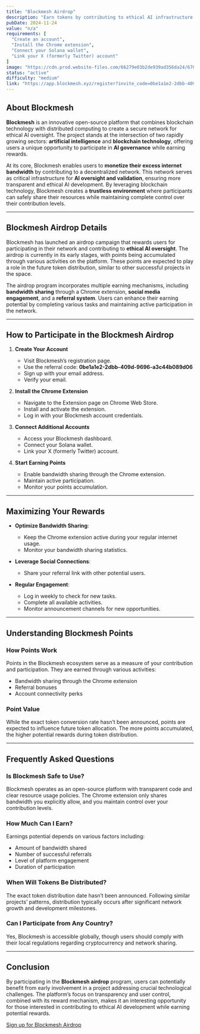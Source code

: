 ```yaml
---
title: "Blockmesh Airdrop"
description: "Earn tokens by contributing to ethical AI infrastructure with Blockmesh. Participate in decentralized AI governance and share bandwidth for rewards."
pubDate: 2024-11-24
value: "n/a"
requirements: [
  "Create an account",
  "Install the Chrome extension",
  "Connect your Solana wallet",
  "Link your X (formerly Twitter) account"
]
image: "https://cdn.prod.website-files.com/66279e03b2de939ad356da24/6703f0509ff88c801bf75e56_blockmesh-seo-ogi.png"
status: "active"
difficulty: "medium"
link: "https://app.blockmesh.xyz/register?invite_code=0be1a1e2-2dbb-409d-9696-a3c44b089d06"
---
```


## About Blockmesh

**Blockmesh** is an innovative open-source platform that combines blockchain technology with distributed computing to create a secure network for ethical AI oversight. The project stands at the intersection of two rapidly growing sectors: **artificial intelligence** and **blockchain technology**, offering users a unique opportunity to participate in **AI governance** while earning rewards.

At its core, Blockmesh enables users to **monetize their excess internet bandwidth** by contributing to a decentralized network. This network serves as critical infrastructure for **AI oversight and validation**, ensuring more transparent and ethical AI development. By leveraging blockchain technology, Blockmesh creates a **trustless environment** where participants can safely share their resources while maintaining complete control over their contribution levels.

---

## Blockmesh Airdrop Details

Blockmesh has launched an airdrop campaign that rewards users for participating in their network and contributing to **ethical AI oversight**. The airdrop is currently in its early stages, with points being accumulated through various activities on the platform. These points are expected to play a role in the future token distribution, similar to other successful projects in the space.

The airdrop program incorporates multiple earning mechanisms, including **bandwidth sharing** through a Chrome extension, **social media engagement**, and a **referral system**. Users can enhance their earning potential by completing various tasks and maintaining active participation in the network.

---

## How to Participate in the Blockmesh Airdrop

1. **Create Your Account**
   - Visit Blockmesh’s registration page.
   - Use the referral code: **0be1a1e2-2dbb-409d-9696-a3c44b089d06**
   - Sign up with your email address.
   - Verify your email.

2. **Install the Chrome Extension**
   - Navigate to the Extension page on Chrome Web Store.
   - Install and activate the extension.
   - Log in with your Blockmesh account credentials.

3. **Connect Additional Accounts**
   - Access your Blockmesh dashboard.
   - Connect your Solana wallet.
   - Link your X (formerly Twitter) account.

4. **Start Earning Points**
   - Enable bandwidth sharing through the Chrome extension.
   - Maintain active participation.
   - Monitor your points accumulation.

---

## Maximizing Your Rewards

- **Optimize Bandwidth Sharing**:
   - Keep the Chrome extension active during your regular internet usage.
   - Monitor your bandwidth sharing statistics.

- **Leverage Social Connections**:
   - Share your referral link with other potential users.

- **Regular Engagement**:
   - Log in weekly to check for new tasks.
   - Complete all available activities.
   - Monitor announcement channels for new opportunities.

---

## Understanding Blockmesh Points

### How Points Work
Points in the Blockmesh ecosystem serve as a measure of your contribution and participation. They are earned through various activities:
- Bandwidth sharing through the Chrome extension
- Referral bonuses
- Account connectivity perks

### Point Value
While the exact token conversion rate hasn’t been announced, points are expected to influence future token allocation. The more points accumulated, the higher potential rewards during token distribution.

---

## Frequently Asked Questions

### Is Blockmesh Safe to Use?
Blockmesh operates as an open-source platform with transparent code and clear resource usage policies. The Chrome extension only shares bandwidth you explicitly allow, and you maintain control over your contribution levels.

### How Much Can I Earn?
Earnings potential depends on various factors including:
- Amount of bandwidth shared
- Number of successful referrals
- Level of platform engagement
- Duration of participation

### When Will Tokens Be Distributed?
The exact token distribution date hasn’t been announced. Following similar projects’ patterns, distribution typically occurs after significant network growth and development milestones.

### Can I Participate from Any Country?
Yes, Blockmesh is accessible globally, though users should comply with their local regulations regarding cryptocurrency and network sharing.

---

## Conclusion

By participating in the **Blockmesh airdrop** program, users can potentially benefit from early involvement in a project addressing crucial technological challenges. The platform’s focus on transparency and user control, combined with its reward mechanism, makes it an interesting opportunity for those interested in contributing to ethical AI development while earning potential rewards.

[Sign up for Blockmesh Airdrop](https://app.blockmesh.xyz/register?invite_code=0be1a1e2-2dbb-409d-9696-a3c44b089d06)
